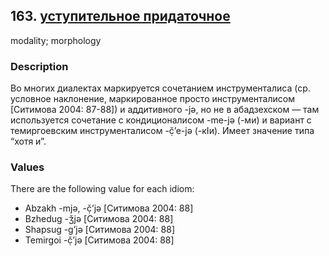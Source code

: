 ## 163. <a href =  'https://agricolamz.github.io/The_Circassian_Isoglosses_Database/163.html' target='_blank'>уступительное придаточное</a>
modality; morphology

### Description

Во многих диалектах маркируется сочетанием инструменталиса (ср. условное наклонение, маркированное просто инструменталисом [Ситимова 2004: 87-88]) и аддитивного -jə, но не в абадзехском — там используется сочетание с кондиционалисом -me-jə (-ми) и вариант с темиргоевским инструменталисом -č̣’e-jə (-кIи). Имеет значение типа "хотя и".

### Values
There are the following value for each idiom:

* Abzakh  -mjə, -č̣’jə [Ситимова 2004: 88] 
* Bzhedug  -ǯjə [Ситимова 2004: 88] 
* Shapsug  -g’jə [Ситимова 2004: 88] 
* Temirgoi  -č̣’jə [Ситимова 2004: 88] 

